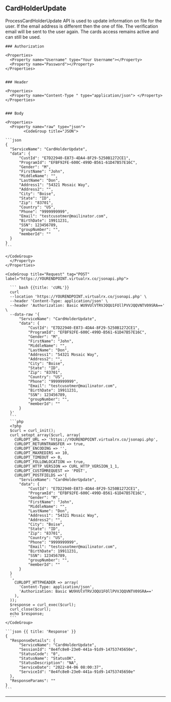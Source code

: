 ## CardHolderUpdate

ProcessCardHolderUpdate API is used to update information on file for the user.
If the email address is different then the one of file.
The verification email will be sent to the user again.
The cards access remains active and can still be used.


<Row>
  <Col>

    ### Authorization

    <Properties>
      <Property name="Username" type="Your Username"></Property>
      <Property name="Password"></Property>
    </Properties>


    ### Header

    <Properties>
      <Property name="Content-Type " type="application/json"> </Property>
    </Properties>

    
    ### Body

    <Properties>
      <Property name="raw" type="json">
            <CodeGroup title="JSON">

    ```json
    {
      "ServiceName": "CardHolderUpdate",
      "data": {
          "CustId": "E7D22940-E873-4DA4-8F29-5250B1272CE1",
          "ProgramId": "EFBF92FE-600C-499D-B561-61D47B57E16C",
          "Gender": "M",
          "FirstName": "John",
          "MiddleName": "",
          "LastName": "Don",
          "Address1": "54321 Mosaic Way",
          "Address2": "",
          "City": "Boise",
          "State": "ID",
          "Zip": "83701",
          "Country": "US",
          "Phone": "9999999999",
          "Email": "testcusotmer@mailinator.com",
          "BirthDate": 19911231,
          "SSN": 123456789,
          "groupNumber": "",
          "memberId": ""
      }
    }
    ```

    </CodeGroup>
      </Property>
    </Properties>

    

  </Col>
  <Col sticky>

    <CodeGroup title="Request" tag="POST" label="https://YOURENDPOINT.virtualrx.co/jsonapi.php">

      ``` bash {{title: 'cURL'}}
      curl
      --location 'https://YOURENDPOINT.virtualrx.co/jsonapi.php' \
      --header 'Content-Type: application/json' \
      --header 'Authorization: Basic WU9VUlVTRVJOQU1FOllPVVJQQVNTV09SRA==' \
      --data-raw '{
          "ServiceName": "CardHolderUpdate",
          "data": {
              "CustId": "E7D22940-E873-4DA4-8F29-5250B1272CE1",
              "ProgramId": "EFBF92FE-600C-499D-B561-61D47B57E16C",
              "Gender": "M",
              "FirstName": "John",
              "MiddleName": "",
              "LastName": "Don",
              "Address1": "54321 Mosaic Way",
              "Address2": "",
              "City": "Boise",
              "State": "ID",
              "Zip": "83701",
              "Country": "US",
              "Phone": "9999999999",
              "Email": "testcusotmer@mailinator.com",
              "BirthDate": 19911231,
              "SSN": 123456789,
              "groupNumber": "",
              "memberId": ""
          }
      }'
      ```
      ```php
      <?php
      $curl = curl_init();
      curl_setopt_array($curl, array(
        CURLOPT_URL => 'https://YOURENDPOINT.virtualrx.co/jsonapi.php',
        CURLOPT_RETURNTRANSFER => true,
        CURLOPT_ENCODING => '',
        CURLOPT_MAXREDIRS => 10,
        CURLOPT_TIMEOUT => 0,
        CURLOPT_FOLLOWLOCATION => true,
        CURLOPT_HTTP_VERSION => CURL_HTTP_VERSION_1_1,
        CURLOPT_CUSTOMREQUEST => 'POST',
        CURLOPT_POSTFIELDS =>'{
          "ServiceName": "CardHolderUpdate",
          "data": {
              "CustId": "E7D22940-E873-4DA4-8F29-5250B1272CE1",
              "ProgramId": "EFBF92FE-600C-499D-B561-61D47B57E16C",
              "Gender": "M",
              "FirstName": "John",
              "MiddleName": "",
              "LastName": "Don",
              "Address1": "54321 Mosaic Way",
              "Address2": "",
              "City": "Boise",
              "State": "ID",
              "Zip": "83701",
              "Country": "US",
              "Phone": "9999999999",
              "Email": "testcusotmer@mailinator.com",
              "BirthDate": 19911231,
              "SSN": 123456789,
              "groupNumber": "",
              "memberId": ""
          }
      }
      ',
        CURLOPT_HTTPHEADER => array(
          'Content-Type: application/json',
          'Authorization: Basic WU9VUlVTRVJOQU1FOllPVVJQQVNTV09SRA=='
        ),
      ));
      $response = curl_exec($curl);
      curl_close($curl);
      echo $response;
      ```
    </CodeGroup>

    ```json {{ title: 'Response' }}
    {
      "ResponseDetails": {
          "ServiceName": "CardHolderUpdate",
          "SessionId": "8e4fc8e0-23e0-441a-91d9-14753745650e",
          "StatusCode": "0",
          "StatusName": "StatusOK",
          "StatusDescription": "NA",
          "ServiceDate": "2022-04-06 08:00:37",
          "ServiceId": "8e4fc8e0-23e0-441a-91d9-14753745650e"
      },
      "ResponseParams": ""
    }
    ```

  </Col>
</Row>

---
